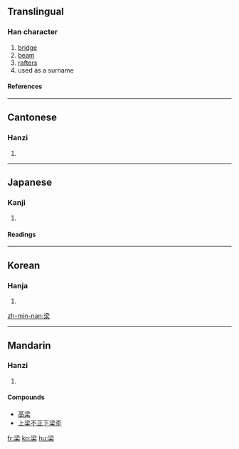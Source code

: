 ==Translingual==

===Han character===
{{Han char|rn=75|rad=木|as=07|sn=11|four=3390<sub>4</sub>|canj=水金木 (ECD), 水戈木 (EID)}}
# [[bridge]]
# [[beam]]
# [[rafter]]s
# used as a surname

====References====
{{Han ref|kx=0528.010|dkj=14825|dj=0916.180|hdz=21220.050|uh=6881|ud=26753|bh=B1E7|bd=45543}}

----
==Cantonese==

===Hanzi===
{{yue-hanzi|jyut=|y=leung4}}
# {{defn|Cantonese}}

----
==Japanese==

===Kanji===
{{ja-kanji|grade=|rs=木07}}
# {{defn|Japanese}} 

====Readings====
{{ja-readings|on=[[りょう]] (ryō)|kun=[[はし]] (hashi), [[はり]] (hari), [[やな]] (yana)}}

----
==Korean==

===Hanja===
{{ko-hanja|hangeul=[[량]]>[[양]]|eumhun=|rv=ryang>yang|mr=ryang>yang|y=lyang>yang}}
# {{defn|Korean}}

[[zh-min-nan:梁]]

----
==Mandarin==

===Hanzi===
{{cmn-hanzi|pin=[[liáng]] ([[liang2]])|wg=liang<sup>2</sup>}}
# {{defn|Mandarin}}

====Compounds====
*[[高梁]]
*[[上梁不正下梁歪]]
[[fr:梁]]
[[ko:梁]]
[[hu:梁]]